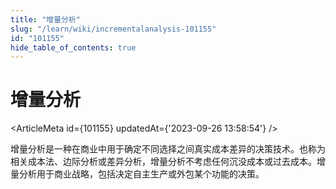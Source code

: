 ```yaml
---
title: "增量分析"
slug: "/learn/wiki/incrementalanalysis-101155"
id: "101155"
hide_table_of_contents: true
---
```



# 增量分析

<ArticleMeta id={101155} updatedAt={'2023-09-26 13:58:54'} />
<div className='border-solid border-b border-t-0 my-4 border-[var(--ifm-color-gray-300)]' />

增量分析是一种在商业中用于确定不同选择之间真实成本差异的决策技术。也称为相关成本法、边际分析或差异分析，增量分析不考虑任何沉没成本或过去成本。增量分析用于商业战略，包括决定自主生产或外包某个功能的决策。
